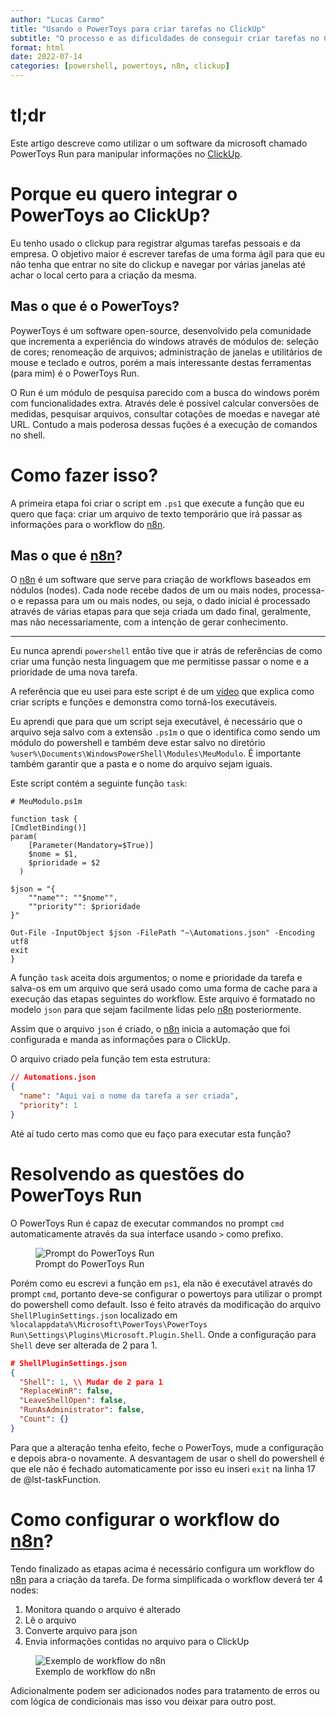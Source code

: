 ```yaml
---
author: "Lucas Carmo"
title: "Usando o PowerToys para criar tarefas no ClickUp"
subtitle: "O processo e as dificuldades de conseguir criar tarefas no ClickUp usando o PowerToys Run"
format: html
date: 2022-07-14
categories: [powershell, powertoys, n8n, clickup]
---
```


# tl;dr

Este artigo descreve como utilizar o um software da microsoft chamado PowerToys Run para
manipular informações no [ClickUp](app.clickup.com).

# Porque eu quero integrar o PowerToys ao ClickUp?

Eu tenho usado o clickup para registrar algumas tarefas pessoais e da empresa.
O objetivo maior é escrever tarefas de uma forma ágil para que eu não tenha que entrar no site do clickup e navegar por várias janelas até achar o local certo para a criação da mesma.

## Mas o que é o PowerToys? 

PoywerToys é um software open-source, desenvolvido pela comunidade que incrementa a experiência do windows
através de módulos de: 
seleção de cores;
renomeação de arquivos;
administração de janelas
e utilitários de mouse e teclado e outros,
porém a mais interessante destas ferramentas (para mim) é o PowerToys Run.

O Run é um módulo de pesquisa parecido com a busca do windows porém com funcionalidades extra.
Através dele é possível calcular conversões de medidas, pesquisar arquivos, consultar cotações de moedas e navegar até URL.
Contudo a mais poderosa dessas fuções é a execução de comandos no shell.

# Como fazer isso?

A primeira etapa foi criar o script em `.ps1` que execute a função que eu quero que faça:
criar um arquivo de texto temporário que irá passar as informações para o workflow do [n8n](https://www.n8n.io). 

## Mas o que é [n8n](https://www.n8n.io)?

O [n8n](https://www.n8n.io) é um software que serve para criação de workflows baseados em nódulos (nodes).
Cada node recebe dados de um ou mais nodes, processa-o e repassa para um ou mais nodes,
ou seja,
o dado inicial é processado através de várias etapas para que seja criada um dado final,
geralmente, mas não necessariamente, com a intenção de gerar conhecimento.

---

Eu nunca aprendi `powershell` então tive que ir atrás de referências de como criar uma função nesta linguagem que me permitisse passar o nome e a prioridade de uma nova tarefa.

A referência que eu usei para este script é de um
[vídeo](https://www.youtube.com/watch?v=UVUd9_k9C6A&t=20735s)
que explica como criar scripts e funções e demonstra como torná-los executáveis.

Eu aprendi que para que um script seja executável, é necessário que o arquivo seja salvo com
a extensão `.ps1m` 
o que o identifica como sendo um módulo do powershell e também deve estar salvo no diretório 
`%user%\Documents\WindowsPowerShell\Modules\MeuModulo`.
É importante também garantir que a pasta e o nome do arquivo sejam iguais.

Este script contém a seguinte função `task`:

```.powershell
# MeuModulo.ps1m

function task {
[CmdletBinding()]
param(
    [Parameter(Mandatory=$True)]
    $nome = $1,
    $prioridade = $2
  )

$json = "{
    ""name"": ""$nome"",
    ""priority"": $prioridade
}"

Out-File -InputObject $json -FilePath "~\Automations.json" -Encoding utf8
exit
}

```


A função `task` aceita dois argumentos; o nome e prioridade da tarefa e salva-os em um
arquivo que será usado como uma forma de cache para a execução das etapas seguintes do workflow.
Este arquivo é formatado no modelo `json` para que sejam facilmente lidas pelo [n8n](https://www.n8n.io) posteriormente.

Assim que o arquivo `json` é criado, o [n8n](https://www.n8n.io) inicia a automação que foi configurada e manda as informações para o ClickUp.

O arquivo criado pela função tem esta estrutura:

```json
// Automations.json
{
  "name": "Aqui vai o nome da tarefa a ser criada", 
  "priority": 1
}
```

Até aí tudo certo mas como que eu faço para executar esta função?

# Resolvendo as questões do PowerToys Run

O PowerToys Run é capaz de executar commandos no prompt `cmd` automaticamente através da sua interface usando `>` como prefixo.


![Prompt do PowerToys Run](powertoysrun.png){fig-alt="screenshot a interface do powertoys run"}

Porém como eu escrevi a função em `ps1`, ela não é executável através do prompt `cmd`, portanto deve-se 
configurar o powertoys para utilizar o prompt do powershell como default.
Isso é feito através da modificação do arquivo `ShellPluginSettings.json` localizado em 
`%localappdata%\Microsoft\PowerToys\PowerToys Run\Settings\Plugins\Microsoft.Plugin.Shell`.
Onde a configuração para `Shell` deve ser alterada de 2 para 1.

```json
# ShellPluginSettings.json
{
  "Shell": 1, \\ Mudar de 2 para 1
  "ReplaceWinR": false,
  "LeaveShellOpen": false,
  "RunAsAdministrator": false,
  "Count": {}
}
```

Para que a alteração tenha efeito, feche o PowerToys, mude a configuração e depois abra-o novamente.
A desvantagem de usar o shell do powershell é que ele não é fechado automaticamente por isso eu inseri `exit` na linha 17 de @lst-taskFunction.

# Como configurar o workflow do [n8n](https://www.n8n.io)?

Tendo finalizado as etapas acima é necessário configura um workflow do [n8n](https://www.n8n.io) para a criação da tarefa.
De forma simplificada o workflow deverá ter 4 nodes: 

1. Monitora quando o arquivo é alterado
2. Lê o arquivo
3. Converte arquivo para json
4. Envia informações contidas no arquivo para o ClickUp 

![Exemplo de workflow do n8n](n8nexample.png){fig-alt="screenshot da interface de um exemplo de workflow do n8n"}

Adicionalmente podem ser adicionados nodes para tratamento de erros ou com lógica de condicionais mas isso vou deixar para outro post.